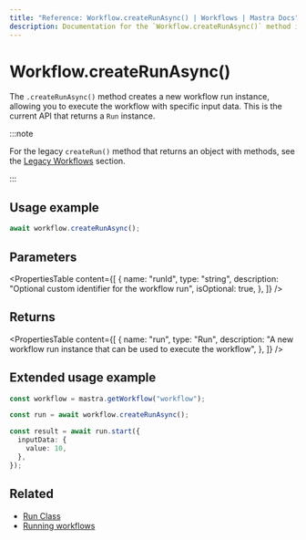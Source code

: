 ```yaml
---
title: "Reference: Workflow.createRunAsync() | Workflows | Mastra Docs"
description: Documentation for the `Workflow.createRunAsync()` method in workflows, which creates a new workflow run instance.
---
```



# Workflow.createRunAsync()

The `.createRunAsync()` method creates a new workflow run instance, allowing you to execute the workflow with specific input data. This is the current API that returns a `Run` instance.

:::note

For the legacy `createRun()` method that returns an object with methods, see the [Legacy Workflows](../../legacyWorkflows/createRun) section.

:::

## Usage example

```typescript copy
await workflow.createRunAsync();
```

## Parameters

<PropertiesTable
  content={[
    {
      name: "runId",
      type: "string",
      description: "Optional custom identifier for the workflow run",
      isOptional: true,
    },
  ]}
/>

## Returns

<PropertiesTable
  content={[
    {
      name: "run",
      type: "Run",
      description:
        "A new workflow run instance that can be used to execute the workflow",
    },
  ]}
/>

## Extended usage example

```typescript showLineNumbers copy
const workflow = mastra.getWorkflow("workflow");

const run = await workflow.createRunAsync();

const result = await run.start({
  inputData: {
    value: 10,
  },
});
```

## Related

- [Run Class](../run)
- [Running workflows](/examples/workflows/running-workflows)
